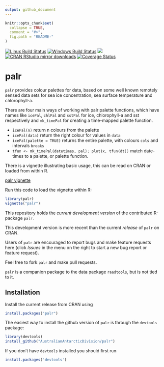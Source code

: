 ```yaml
---
output: github_document
---
```


<!-- README.md is generated from README.Rmd. Please edit that file -->

```r
knitr::opts_chunk$set(
  collapse = TRUE,
  comment = "#>",
  fig.path = "README-"
)
```


[![Linux Build Status](https://travis-ci.org/AustralianAntarcticDivision/palr.svg?branch=master)](https://travis-ci.org/AustralianAntarcticDivision/palr)
[![Windows Build Status](https://ci.appveyor.com/api/projects/status/github/AustralianAntarcticDivision/palr?branch=master&svg=true)](https://ci.appveyor.com/project/mdsumner/palr)
[![](http://www.r-pkg.org/badges/version/palr)](http://www.r-pkg.org/pkg/palr)
[![CRAN RStudio mirror downloads](http://cranlogs.r-pkg.org/badges/palr)](http://www.r-pkg.org/pkg/palr)
[![Coverage Status](https://img.shields.io/codecov/c/github/AustralianAntarcticDivision/palr/master.svg)](https://codecov.io/github/AustralianAntarcticDivision/palr?branch=master)

# palr


`palr` provides colour palettes for data, based on some well known remotely sensed data sets for sea ice concentration, sea surface temperature and chlorophyll-a. 

There are four main ways of working with palr palette functions, which have names like `icePal`, `chlPal` and `sstPal` for ice, chlorophyll-a and sst respectively and  `mk_timePal` for creating a time-mapped palette function.  

* `icePal(n)` return n colours from the palette
* `icePal(data)` return the right colour for values in `data`
* `icePal(palette = TRUE)` returns the entire palette, with colours `cols` and intervals `breaks`
* `tfun <- mk_timePal(datetimes, pal); plot(x, tfun(dt))` match date-times to a palette, or palette function. 

There is a vignette illustrating basic usage, this can be read on CRAN or loaded from within R. 


[palr vignette](https://cloud.r-project.org/web/packages/palr/vignettes/palr.html)

Run this code to load the vignette within R: 

```R
library(palr)
vignette("palr")
```

This repository holds the _current development version_ of the contributed R-package `palr`.

This development version is more recent than the current *release* of `palr` on CRAN.

Users of `palr` are encouraged to report bugs and make feature
requests here (click *Issues* in the menu on the right to start a new bug report or feature request).

Feel free to fork `palr` and make pull requests. 

`palr`  is a companion package to the data  package `raadtools`, but is not tied to it. 

## Installation

Install the current release from CRAN using 

```R
install.packages("palr")
```
The easiest way to install the github version of `palr` is through the `devtools` package:

```R
library(devtools)
install_github("AustralianAntarcticDivision/palr")
```

If you don't have `devtools` installed you should first run

```R
install.packages('devtools')
```